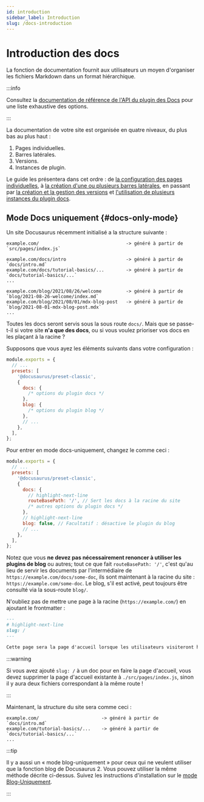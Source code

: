 ```yaml
---
id: introduction
sidebar_label: Introduction
slug: /docs-introduction
---
```


# Introduction des docs

La fonction de documentation fournit aux utilisateurs un moyen d'organiser les fichiers Markdown dans un format hiérarchique.

:::info

Consultez la [documentation de référence de l'API du plugin des Docs](./../../api/plugins/plugin-content-docs.mdx) pour une liste exhaustive des options.

:::

La documentation de votre site est organisée en quatre niveaux, du plus bas au plus haut :

1. Pages individuelles.
2. Barres latérales.
3. Versions.
4. Instances de plugin.

Le guide les présentera dans cet ordre : de [la configuration des pages individuelles](./docs-create-doc.mdx), à [la création d'une ou plusieurs barres latérales](./sidebar/index.mdx), en passant par [la création et la gestion des versions](./versioning.mdx) et [l'utilisation de plusieurs instances du plugin docs](./docs-multi-instance.mdx).

## Mode Docs uniquement {#docs-only-mode}

Un site Docusaurus récemment initialisé a la structure suivante :

```
example.com/                                -> généré à partir de `src/pages/index.js`

example.com/docs/intro                      -> généré à partir de `docs/intro.md`
example.com/docs/tutorial-basics/...        -> généré à partir de `docs/tutorial-basics/...`
...

example.com/blog/2021/08/26/welcome         -> généré à partir de `blog/2021-08-26-welcome/index.md`
example.com/blog/2021/08/01/mdx-blog-post   -> généré à partir de `blog/2021-08-01-mdx-blog-post.mdx`
...
```

Toutes les docs seront servis sous la sous route `docs/`. Mais que se passe-t-il si votre site **n'a que des docs**, ou si vous voulez prioriser vos docs en les plaçant à la racine ?

Supposons que vous ayez les éléments suivants dans votre configuration :

```js title="docusaurus.config.js"
module.exports = {
  // ...
  presets: [
    '@docusaurus/preset-classic',
    {
      docs: {
        /* options du plugin docs */
      },
      blog: {
        /* options du plugin blog */
      },
      // ...
    },
  ],
};
```

Pour entrer en mode docs-uniquement, changez le comme ceci :

```js title="docusaurus.config.js"
module.exports = {
  // ...
  presets: [
    '@docusaurus/preset-classic',
    {
      docs: {
        // highlight-next-line
        routeBasePath: '/', // Sert les docs à la racine du site
        /* autres options du plugin docs */
      },
      // highlight-next-line
      blog: false, // Facultatif : désactive le plugin du blog
      // ...
    },
  ],
};
```

Notez que vous **ne devez pas nécessairement renoncer à utiliser les plugins de blog** ou autres; tout ce que fait `routeBasePath: '/'`, c'est qu'au lieu de servir les documents par l'intermédiaire de `https://example.com/docs/some-doc`, ils sont maintenant à la racine du site : `https://example.com/some-doc`. Le blog, s'il est activé, peut toujours être consulté via la sous-route `blog/`.

N'oubliez pas de mettre une page à la racine (`https://example.com/`) en ajoutant le frontmatter :

```md title="docs/intro.md"
---
# highlight-next-line
slug: /
---

Cette page sera la page d'accueil lorsque les utilisateurs visiteront https://example.com/.
```

:::warning

Si vous avez ajouté `slug: /` à un doc pour en faire la page d'accueil, vous devez supprimer la page d'accueil existante à `./src/pages/index.js`, sinon il y aura deux fichiers correspondant à la même route !

:::

Maintenant, la structure du site sera comme ceci :

```
example.com/                       -> généré à partir de `docs/intro.md`
example.com/tutorial-basics/...    -> généré à partir de `docs/tutorial-basics/...`
...
```

:::tip

Il y a aussi un « mode blog-uniquement » pour ceux qui ne veulent utiliser que la fonction blog de Docusaurus 2. Vous pouvez utiliser la même méthode décrite ci-dessus. Suivez les instructions d'installation sur le [mode Blog-Uniquement](../../blog.mdx#blog-only-mode).

:::
